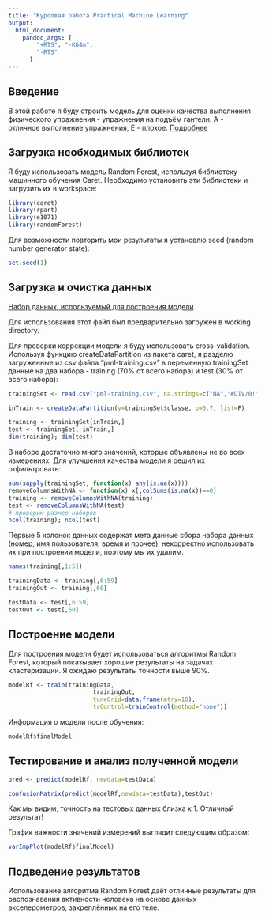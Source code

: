 ```yaml
---
title: "Курсовая работа Practical Machine Learning"
output: 
  html_document:
    pandoc_args: [
        "+RTS", "-K64m",
        "-RTS"
      ]
---
```


## Введение

В этой работе я буду строить модель для оценки качества выполнения физического упражнения - упражнения на подъём гантели. A - отличное выполнение упражнения, E - плохое. [Подробнее](http://groupware.les.inf.puc-rio.br/har#weight_lifting_exercises)

## Загрузка необходимых библиотек

Я буду использовать модель Random Forest, используя библиотеку машинного обучения Caret. Необходимо установить эти библиотеки и загрузить их в workspace:

```r
library(caret)
library(rpart)
library(e1071)
library(randomForest)
```

Для возможности повторить мои результаты я установлю seed (random number generator state):

```r
set.seed(1)
```

## Загрузка и очистка данных

[Набор данных, используемый для построения модели](https://d396qusza40orc.cloudfront.net/predmachlearn/pml-training.csv)

Для использования этот файл был предварительно загружен в working directory.

Для проверки коррекции модели я буду использовать cross-validation. Используя функцию createDataPartition из пакета caret, я разделю загруженные из csv файла "pml-training.csv
" в переменную trainingSet данные на два набора - training (70% от всего набора) и test (30% от всего набора):

```r
trainingSet <- read.csv("pml-training.csv", na.strings=c("NA","#DIV/0!",""))

inTrain <- createDataPartition(y=trainingSet$classe, p=0.7, list=F)

training <- trainingSet[inTrain,]
test <- trainingSet[-inTrain,]
dim(training); dim(test)
```

В наборе достаточно много значений, которые объявлены не во всех измерениях. Для улучшения качества модели я решил их отфильтровать:

```r
sum(sapply(trainingSet, function(x) any(is.na(x))))
removeColumnsWithNA <- function(x) x[,colSums(is.na(x))==0]
training <- removeColumnsWithNA(training)
test <- removeColumnsWithNA(test)
# проверим размер наборов
ncol(training); ncol(test)
```

Первые 5 колонок данных содержат мета данные сбора набора данных (номер, имя пользователя, время и прочее), некорректно использовать их при построении модели, поэтому мы их удалим.

```r
names(training[,1:5])

trainingData <- training[,6:59]
trainingOut <- training[,60]

testData <- test[,6:59]
testOut <- test[,60]
```

## Построение модели

Для построения модели будет использоваться алгоритмы Random Forest, который показывает хорошие результаты на задачах кластеризации. Я ожидаю результаты точности выше 90%.

```r
modelRf <- train(trainingData,
                        trainingOut,
                        tuneGrid=data.frame(mtry=10),
                        trControl=trainControl(method="none"))
```

Информация о модели после обучения:
```r
modelRf$finalModel
```

## Тестирование и анализ полученной модели

```r
pred <- predict(modelRf, newdata=testData)

confusionMatrix(predict(modelRf,newdata=testData),testOut)
```

Как мы видим, точность на тестовых данных близка к 1. Отличный результат!

График важности значений измерений выглядит следующим образом:

```r
varImpPlot(modelRf$finalModel)
```

## Подведение результатов

Использование алгоритма Random Forest даёт отличные результаты для распознавания активности человека на основе данных акселерометров, закреплённых на его теле.